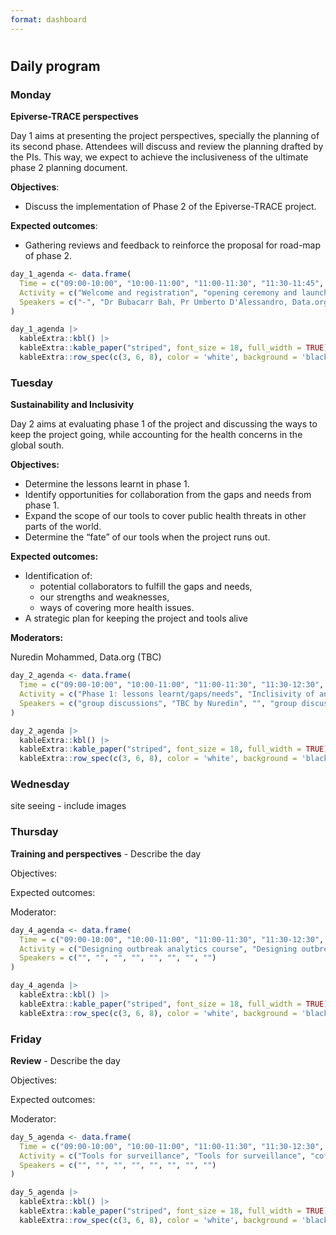 ```yaml
---
format: dashboard
---
```


#  {.tabset .tabset-pills}

## Daily program {.tabset}

### Monday

**Epiverse-TRACE perspectives**

Day 1 aims at presenting the project perspectives, specially the planning of its second phase. Attendees will discuss and review the planning drafted by the PIs. This way, we expect to achieve the inclusiveness of the ultimate phase 2 planning document.


**Objectives**: 

- Discuss the implementation of Phase 2 of the Epiverse-TRACE project.

**Expected outcomes**: 

- Gathering reviews and feedback to reinforce the proposal for road-map of phase 2.


```r
day_1_agenda <- data.frame(
  Time = c("09:00-10:00", "10:00-11:00", "11:00-11:30", "11:30-11:45",  "12:30-12:00", "13:00-15:00", "15:00-17:00", "19:00-21:00"),
  Activity = c("Welcome and registration", "opening ceremony and launching of phase 2 Epiverse-TRACE project", "coffee break", "Ice breaker", "Planning for phase 2 implementation", "lunch break", "RF/RSE sessions", "Dinner"),
  Speakers = c("-", "Dr Bubacarr Bah, Pr Umberto D'Alessandro, Data.org (TBC), and MoH (TBC)", "", "Banky", "Data.org (TBC)", "", "James and Degoot", "")
)

day_1_agenda |>
  kableExtra::kbl() |>
  kableExtra::kable_paper("striped", font_size = 18, full_width = TRUE) |>
  kableExtra::row_spec(c(3, 6, 8), color = 'white', background = 'black')
```

### Tuesday

**Sustainability and Inclusivity**

Day 2 aims at evaluating phase 1 of the project and discussing the ways to keep the project going, while accounting for the health concerns in the global south. 

**Objectives:**

* Determine the lessons learnt in phase 1.
* Identify opportunities for collaboration from the gaps and needs from phase 1.
* Expand the scope of our tools to cover public health threats in other parts of the world.
* Determine the “fate” of our tools when the project runs out.

**Expected outcomes:**

* Identification of:
    - potential collaborators to fulfill the gaps and needs,
    - our strengths and weaknesses,
    - ways of covering more health issues.
* A strategic plan for keeping the project and tools alive

**Moderators:**

Nuredin Mohammed,
Data.org (TBC)

```r
day_2_agenda <- data.frame(
  Time = c("09:00-10:00", "10:00-11:00", "11:00-11:30", "11:30-12:30", "12:30-13:00", "13:00-15:00", "15:00-17:00", "19:00-21:00"),
  Activity = c("Phase 1: lessons learnt/gaps/needs", "Inclisivity of analytics tools in Public Health", "coffee break", "Are epiverse tools inclusive? Where do we fail to achieve inclusiveness?", "Opportunities from the gaps/needs", "lunch break", "Feedback from the activities of the day", "Dinner"),
  Speakers = c("group discussions", "TBC by Nuredin", "", "group discussions", "group discussions", "", "group representatives", "")
)

day_2_agenda |>
  kableExtra::kbl() |>
  kableExtra::kable_paper("striped", font_size = 18, full_width = TRUE) |>
  kableExtra::row_spec(c(3, 6, 8), color = 'white', background = 'black')
```

### Wednesday

site seeing - include images

### Thursday

**Training and perspectives** - Describe the day

Objectives:

Expected outcomes:

Moderator:

```r
day_4_agenda <- data.frame(
  Time = c("09:00-10:00", "10:00-11:00", "11:00-11:30", "11:30-12:30", "12:30-13:00", "13:00-15:00", "15:00-17:00", "19:00-21:00"),
  Activity = c("Designing outbreak analytics course", "Designing outbreak analytics course", "coffee break", "One health / local outbreaks/ NTDs", "One health / local outbreaks/ NTDs", "lunch break", "RSE session", "Dinner"),
  Speakers = c("", "", "", "", "", "", "", "")
)

day_4_agenda |>
  kableExtra::kbl() |>
  kableExtra::kable_paper("striped", font_size = 18, full_width = TRUE) |>
  kableExtra::row_spec(c(3, 6, 8), color = 'white', background = 'black')
```

### Friday

**Review** - Describe the day

Objectives:

Expected outcomes:

Moderator:

```r
day_5_agenda <- data.frame(
  Time = c("09:00-10:00", "10:00-11:00", "11:00-11:30", "11:30-12:30", "12:30-13:00", "13:00-15:00", "15:00-17:00", "19:00-21:00"),
  Activity = c("Tools for surveillance", "Tools for surveillance", "coffee break", "Lessons learnt/Gaps/needs", "Lessons learnt/Gaps/needs", "lunch break", "RSE session", "Dinner"),
  Speakers = c("", "", "", "", "", "", "", "")
)

day_5_agenda |>
  kableExtra::kbl() |>
  kableExtra::kable_paper("striped", font_size = 18, full_width = TRUE) |>
  kableExtra::row_spec(c(3, 6, 8), color = 'white', background = 'black')
```

